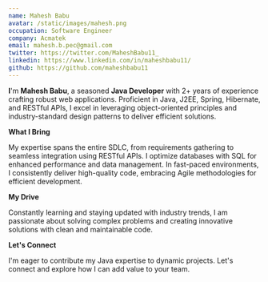 ```yaml
---
name: Mahesh Babu
avatar: /static/images/mahesh.png
occupation: Software Engineer
company: Acmatek
email: mahesh.b.pec@gmail.com
twitter: https://twitter.com/MaheshBabu11_
linkedin: https://www.linkedin.com/in/maheshbabu11/
github: https://github.com/maheshbabu11
---
```


**I**'m **Mahesh Babu**, a seasoned **Java Developer** with 2+ years of experience crafting robust web applications. Proficient in Java, J2EE, Spring, Hibernate, and RESTful APIs, I excel in leveraging object-oriented principles and industry-standard design patterns to deliver efficient solutions.

**What I Bring**

My expertise spans the entire SDLC, from requirements gathering to seamless integration using RESTful APIs. I optimize databases with SQL for enhanced performance and data management. In fast-paced environments, I consistently deliver high-quality code, embracing Agile methodologies for efficient development.

**My Drive**

Constantly learning and staying updated with industry trends, I am passionate about solving complex problems and creating innovative solutions with clean and maintainable code.

**Let's Connect**

I'm eager to contribute my Java expertise to dynamic projects. Let's connect and explore how I can add value to your team.
